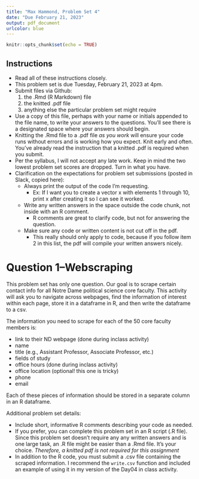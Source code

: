 ```yaml
---
title: "Max Hammond, Problem Set 4"
date: "Due February 21, 2023"
output: pdf_document
urlcolor: blue
---
```


```r
knitr::opts_chunk$set(echo = TRUE)
```

## Instructions

- Read all of these instructions closely.
- This problem set is due Tuesday, February 21, 2023 at 4pm.
- Submit files via Github:
  1. the .Rmd (R Markdown) file
  2. the knitted .pdf file
  3. anything else the particular problem set might require
- Use a copy of this file, perhaps with your name or initials appended to the file name, to write your answers to the questions. You'll see there is a designated space where your answers should begin.
- Knitting the .Rmd file to a .pdf file *as you work* will ensure your code runs without errors and is working how you expect.  Knit early and often.  You've already read the instruction that a knitted .pdf is required when you submit.
- Per the syllabus, I will not accept any late work.  Keep in mind the two lowest problem set scores are dropped.  Turn in what you have.
- Clarification on the expectations for problem set submissions (posted in Slack, copied here):
  - Always print the output of the code I'm requesting.
    - Ex: If I want you to create a vector x with elements 1 through 10, print x after creating it so I can see it worked.
  - Write any written answers in the space outside the code chunk, not inside with an R comment. 
    - R comments are great to clarify code, but not for answering the question.
  - Make sure any code or written content is not cut off in the pdf.
    - This really should only apply to code, because if you follow item 2 in this list, the pdf will compile your written answers nicely.

\newpage
# Question 1--Webscraping

This problem set has only one question.  Our goal is to scrape certain contact info for all Notre Dame political science core faculty.  This activity will ask you to navigate across webpages, find the information of interest within each page, store it in a dataframe in R, and then write the dataframe to a csv.

The information you need to scrape for each of the 50 core faculty members is:

- link to their ND webpage (done during inclass activity)
- name
- title (e.g., Assistant Professor, Associate Professor, etc.)
- fields of study
- office hours (done during inclass activity)
- office location (optional! this one is tricky)
- phone
- email

Each of these pieces of information should be stored in a separate column in an R dataframe.

Additional problem set details:

- Include short, informative R comments describing your code as needed.
- If you prefer, you can complete this problem set in an R script (.R file).  Since this problem set doesn't require any any written answers and is one large task, an .R file might be easier than a .Rmd file.  It's your choice. *Therefore, a knitted pdf is not required for this assignment*
- In addition to the R code, you must submit a .csv file containing the scraped information.  I recommend the `write.csv` function and included an example of using it in my version of the Day04 in class activity.


